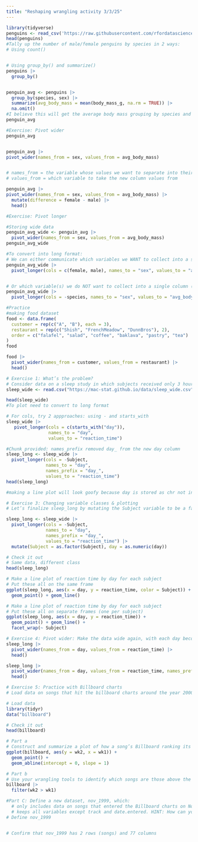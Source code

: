 ```yaml
---
title: "Reshaping wrangling activity 3/3/25"
---
```


```r
library(tidyverse)
penguins <- read_csv('https://raw.githubusercontent.com/rfordatascience/tidytuesday/master/data/2020/2020-07-28/penguins.csv')
head(penguins)
#Tally up the number of male/female penguins by species in 2 ways:
# Using count()


# Using group_by() and summarize()
penguins |>
  group_by()



```


```r
penguin_avg <- penguins |> 
  group_by(species, sex) |> 
  summarize(avg_body_mass = mean(body_mass_g, na.rm = TRUE)) |> 
  na.omit()
#I believe this will get the average body mass grouping by species and sex and emmitting when there is an NA value.
penguin_avg

```

```r
#Exercise: Pivot wider
penguin_avg


penguin_avg |> 
pivot_wider(names_from = sex, values_from = avg_body_mass)


# names_from = the variable whose values we want to separate into their own columns, i.e. where we want to get the new column names from
# values_from = which variable to take the new column values from

penguin_avg |> 
pivot_wider(names_from = sex, values_from = avg_body_mass) |>
  mutate(difference = female - male) |>
  head()

```
```r
#Exercise: Pivot longer

#Storing wide data
penguin_avg_wide <- penguin_avg |> 
  pivot_wider(names_from = sex, values_from = avg_body_mass)
penguin_avg_wide

#To convert into long format:
# We can either communicate which variables we WANT to collect into a single column (female, male)
penguin_avg_wide |> 
  pivot_longer(cols = c(female, male), names_to = "sex", values_to = "avg_body_mass")


# Or which variable(s) we do NOT want to collect into a single column (sex)
penguin_avg_wide |> 
  pivot_longer(cols = -species, names_to = "sex", values_to = "avg_body_mass")

```
```r
#Practice
#making food dataset
food <- data.frame(
  customer = rep(c("A", "B"), each = 3),
  restaurant = rep(c("Shish", "FrenchMeadow", "DunnBros"), 2),
  order = c("falafel", "salad", "coffee", "baklava", "pastry", "tea")
)
food

food |> 
  pivot_wider(names_from = customer, values_from = restaurant) |>
  head()


```
```r
# Exercise 1: What’s the problem?
# Consider data on a sleep study in which subjects received only 3 hours of sleep per night. Each day, their reaction time to a stimulus (in ms) was recorded
sleep_wide <- read.csv("https://mac-stat.github.io/data/sleep_wide.csv")

head(sleep_wide)
#To plot need to convert to long format

# For cols, try 2 appproaches: using - and starts_with
sleep_wide |> 
   pivot_longer(cols = c(starts_with("day")),
                names_to = "day",
                values_to = "reaction_time")

#Chunk provided: names_prefix removed day_ from the new day column
sleep_long <- sleep_wide |>
  pivot_longer(cols = -Subject,
               names_to = "day",
               names_prefix = "day_",
               values_to = "reaction_time")
head(sleep_long)

#making a line plot will look goofy because day is stored as chr not int, So do next exercise.

```

```r
# Exercise 3: Changing variable classes & plotting
# Let’s finalize sleep_long by mutating the Subject variable to be a factor (categorical) and the day variable to be numeric (quantitative). Take note of the mutate() code! You’ll use this type of code a lot.

sleep_long <- sleep_wide |>
  pivot_longer(cols = -Subject,
               names_to = "day",
               names_prefix = "day_",
               values_to = "reaction_time") |> 
  mutate(Subject = as.factor(Subject), day = as.numeric(day))

# Check it out
# Same data, different class
head(sleep_long)

# Make a line plot of reaction time by day for each subject
# Put these all on the same frame
ggplot(sleep_long, aes(x = day, y = reaction_time, color = Subject)) +
  geom_point() + geom_line()

# Make a line plot of reaction time by day for each subject
# Put these all on separate frames (one per subject)
ggplot(sleep_long, aes(x = day, y = reaction_time)) +
  geom_point() + geom_line() +
  facet_wrap(~ Subject)
```


```r
# Exercise 4: Pivot wider: Make the data wide again, with each day becoming its own column.
sleep_long |>
  pivot_wider(names_from = day, values_from = reaction_time) |>
  head()

sleep_long |>
  pivot_wider(names_from = day, values_from = reaction_time, names_prefix = "Day_") |>
  head()

```

```r
# Exercise 5: Practice with Billboard charts
# Load data on songs that hit the billboard charts around the year 2000. Included for each song is the artist name, track name, the date it hit the charts (date.enter), and wk-related variables that indicate rankings in each subsequent week on the charts:

# Load data
library(tidyr)
data("billboard")

# Check it out
head(billboard)

# Part a
# Construct and summarize a plot of how a song’s Billboard ranking its 2nd week on the chart (y-axis) is related to its ranking the 1st week on the charts (x-axis).
ggplot(billboard, aes(y = wk2, x = wk1)) + 
  geom_point() +
  geom_abline(intercept = 0, slope = 1)

# Part b
# Use your wrangling tools to identify which songs are those above the line in Part a, i.e. with rankgings that went up from week 1 to week 2.
billboard |> 
  filter(wk2 > wk1)

#Part C: Define a new dataset, nov_1999, which:
  # only includes data on songs that entered the Billboard charts on November 6, 1999
  # keeps all variables except track and date.entered. HINT: How can you avoid writing out all the variable names you want to keep?
# Define nov_1999


# Confirm that nov_1999 has 2 rows (songs) and 77 columns
```
